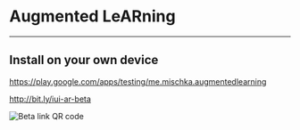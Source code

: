 
# Augmented LeARning

---

## Install on your own device

https://play.google.com/apps/testing/me.mischka.augmentedlearning

http://bit.ly/iui-ar-beta

![Beta link QR code](/assets/qrcodes/beta-link.svg)
